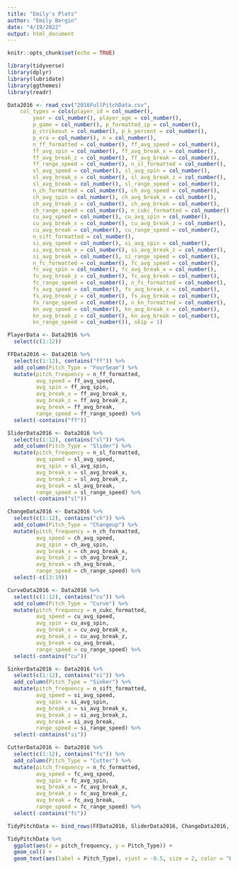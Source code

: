 ```yaml
---
title: "Emily's Plots"
author: "Emily Bergin"
date: "4/19/2022"
output: html_document
---
```



```r
knitr::opts_chunk$set(echo = TRUE)
```

```r
library(tidyverse)
library(dplyr)
library(lubridate)
library(ggthemes)
library(readr)
```

```r
Data2016 <- read_csv("2016FullPitchData.csv", 
    col_types = cols(player_id = col_number(), 
        year = col_number(), player_age = col_number(), 
        p_game = col_number(), p_formatted_ip = col_number(), 
        p_strikeout = col_number(), p_k_percent = col_number(), 
        p_era = col_number(), n = col_number(), 
        n_ff_formatted = col_number(), ff_avg_speed = col_number(), 
        ff_avg_spin = col_number(), ff_avg_break_x = col_number(), 
        ff_avg_break_z = col_number(), ff_avg_break = col_number(), 
        ff_range_speed = col_number(), n_sl_formatted = col_number(), 
        sl_avg_speed = col_number(), sl_avg_spin = col_number(), 
        sl_avg_break_x = col_number(), sl_avg_break_z = col_number(), 
        sl_avg_break = col_number(), sl_range_speed = col_number(), 
        n_ch_formatted = col_number(), ch_avg_speed = col_number(), 
        ch_avg_spin = col_number(), ch_avg_break_x = col_number(), 
        ch_avg_break_z = col_number(), ch_avg_break = col_number(), 
        ch_range_speed = col_number(), n_cukc_formatted = col_number(), 
        cu_avg_speed = col_number(), cu_avg_spin = col_number(), 
        cu_avg_break_x = col_number(), cu_avg_break_z = col_number(), 
        cu_avg_break = col_number(), cu_range_speed = col_number(), 
        n_sift_formatted = col_number(), 
        si_avg_speed = col_number(), si_avg_spin = col_number(), 
        si_avg_break_x = col_number(), si_avg_break_z = col_number(), 
        si_avg_break = col_number(), si_range_speed = col_number(), 
        n_fc_formatted = col_number(), fc_avg_speed = col_number(), 
        fc_avg_spin = col_number(), fc_avg_break_x = col_number(),
        fc_avg_break_z = col_number(), fc_avg_break = col_number(),
        fc_range_speed = col_number(), n_fs_formatted = col_number(),
        fs_avg_speed = col_number(), fs_avg_break_x = col_number(),
        fs_avg_break_z = col_number(), fs_avg_break = col_number(),
        fs_range_speed = col_number(), n_kn_formatted = col_number(),
        kn_avg_speed = col_number(), kn_avg_break_x = col_number(),
        kn_avg_break_z = col_number(), kn_avg_break = col_number(),
        kn_range_speed = col_number()), skip = 1)


```

```r
PlayerData <- Data2016 %>%
  select(c(1:12))

FFData2016 <- Data2016 %>%
  select(c(1:12), contains("ff")) %>%
  add_column(Pitch_Type = "FourSeam") %>%
  mutate(pitch_frequency = n_ff_formatted, 
         avg_speed = ff_avg_speed, 
         avg_spin = ff_avg_spin, 
         avg_break_x = ff_avg_break_x, 
         avg_break_z = ff_avg_break_z, 
         avg_break = ff_avg_break, 
         range_speed = ff_range_speed) %>%
  select(-contains("ff"))

SliderData2016 <- Data2016 %>%
  select(c(1:12), contains("sl")) %>%
  add_column(Pitch_Type = "Slider") %>%
  mutate(pitch_frequency = n_sl_formatted, 
         avg_speed = sl_avg_speed, 
         avg_spin = sl_avg_spin, 
         avg_break_x = sl_avg_break_x, 
         avg_break_z = sl_avg_break_z, 
         avg_break = sl_avg_break, 
         range_speed = sl_range_speed) %>%
  select(-contains("sl"))

ChangeData2016 <- Data2016 %>%
  select(c(1:12), contains("ch")) %>%
  add_column(Pitch_Type = "Changeup") %>%
  mutate(pitch_frequency = n_ch_formatted, 
         avg_speed = ch_avg_speed, 
         avg_spin = ch_avg_spin, 
         avg_break_x = ch_avg_break_x, 
         avg_break_z = ch_avg_break_z, 
         avg_break = ch_avg_break, 
         range_speed = ch_range_speed) %>%
  select(-c(13:19))

CurveData2016 <- Data2016 %>%
  select(c(1:12), contains("cu")) %>%
  add_column(Pitch_Type = "Curve") %>%
  mutate(pitch_frequency = n_cukc_formatted, 
         avg_speed = cu_avg_speed, 
         avg_spin = cu_avg_spin, 
         avg_break_x = cu_avg_break_x, 
         avg_break_z = cu_avg_break_z, 
         avg_break = cu_avg_break, 
         range_speed = cu_range_speed) %>%
  select(-contains("cu"))

SinkerData2016 <- Data2016 %>%
  select(c(1:12), contains("si")) %>%
  add_column(Pitch_Type = "Sinker") %>%
  mutate(pitch_frequency = n_sift_formatted, 
         avg_speed = si_avg_speed, 
         avg_spin = si_avg_spin, 
         avg_break_x = si_avg_break_x, 
         avg_break_z = si_avg_break_z, 
         avg_break = si_avg_break, 
         range_speed = si_range_speed) %>%
  select(-contains("si"))

CutterData2016 <- Data2016 %>%
  select(c(1:12), contains("fc")) %>%
  add_column(Pitch_Type = "Cutter") %>%
  mutate(pitch_frequency = n_fc_formatted, 
         avg_speed = fc_avg_speed, 
         avg_spin = fc_avg_spin, 
         avg_break_x = fc_avg_break_x, 
         avg_break_z = fc_avg_break_z, 
         avg_break = fc_avg_break, 
         range_speed = fc_range_speed) %>%
  select(-contains("fc"))

TidyPitchData <- bind_rows(FFData2016, SliderData2016, ChangeData2016, CurveData2016, SinkerData2016, CutterData2016)
```


```r
TidyPitchData %>%
  ggplot(aes(x = pitch_frequency, y = Pitch_Type)) +
  geom_col() +
  geom_text(aes(label = Pitch_Type), vjust = -0.5, size = 2, color = "black")
```


